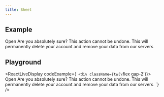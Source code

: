 ```yaml
---
title: Sheet
---
```

## Example
<Sheet>
  <SheetTrigger>Open</SheetTrigger>
  <SheetContent>
    <SheetHeader>
      <SheetTitle>Are you absolutely sure?</SheetTitle>
      <SheetDescription>
        This action cannot be undone. This will permanently delete your account
        and remove your data from our servers.
      </SheetDescription>
    </SheetHeader>
  </SheetContent>
</Sheet>

## Playground

<ReactLiveDisplay
  codeExample={`
          <div className={tw(\`flex gap-2\`)}>
            <Sheet>
              <SheetTrigger>Open</SheetTrigger>
              <SheetContent>
                <SheetHeader>
                  <SheetTitle>Are you absolutely sure?</SheetTitle>
                  <SheetDescription>
                    This action cannot be undone. This will permanently delete your account
                    and remove your data from our servers.
                  </SheetDescription>
                </SheetHeader>
              </SheetContent>
            </Sheet>
          </div>`} />
